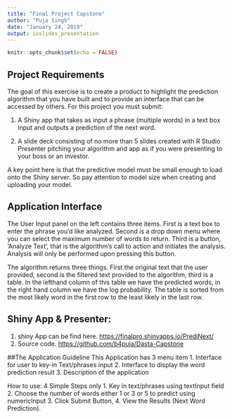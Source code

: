 ---
title: "Final Project Capstone"
author: "Puja Singh"
date: "January 24, 2019"
output: ioslides_presentation
---

```{r setup, include=FALSE}
knitr::opts_chunk$set(echo = FALSE)
```

## Project Requirements

The goal of this exercise is to create a product to highlight the prediction algorithm that you have built and to provide an interface that can be accessed by others. For this project you must submit:

1. A Shiny app that takes as input a phrase (multiple words) in a text box input and outputs a prediction of the next word.

2. A slide deck consisting of no more than 5 slides created with R Studio Presenter pitching your algorithm and app as if you were presenting to your boss or an investor.

A key point here is that the predictive model must be small enough to load onto the Shiny server. So pay attention to model size when creating and uploading your model.


## Application Interface

The User Input panel on the left contains three items. First is a text box to enter the phrase you'd like analyzed. Second is a drop down menu where you can select the maximum number of words to return. Third is a button, 'Analyze Text', that is the algorithm's call to action and initiates the analysis. Analysis will only be performed upon pressing this button.

The algorithm returns three things. First the original text that the user provided, second is the filtered text provided to the algorithm, third is a table. In the lefthand column of this table we have the predicted words, in the right hand column we have the log probability. The table is sorted from the most likely word in the first row to the least likely in the last row.



## Shiny App & Presenter: 

1. shiny App can be find here. <https://finalpro.shinyapps.io/PrediNext/>
2. Source code. <https://github.com/b4puja/Dasta-Capstone>

##The Application Guideline
This Application has 3 menu item
1. Interface for user to key-in Text/phrases input
2. Interface to display the word prediction result
3. Description of the application

How to use: 4 Simple Steps only
1. Key in text/phrases using textInput field
2. Choose the number of words either 1 or 3 or 5 to predict using numericInput
3. Click Submit Button,
4. View the Results (Next Word Prediction).

